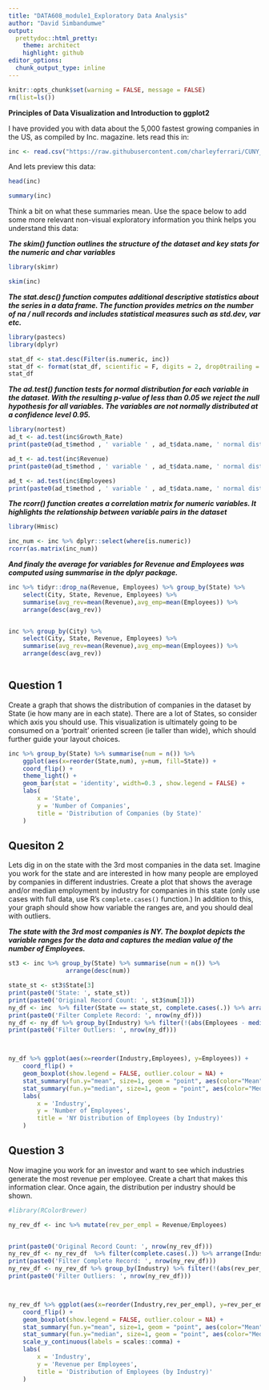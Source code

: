 ```yaml
---
title: "DATA608_module1_Exploratory Data Analysis"
author: "David Simbandumwe"
output:
  prettydoc::html_pretty:
    theme: architect
    highlight: github
editor_options: 
  chunk_output_type: inline
---
```



```r

knitr::opts_chunk$set(warning = FALSE, message = FALSE) 
rm(list=ls())

```




**Principles of Data Visualization and Introduction to ggplot2**

I have provided you with data about the 5,000 fastest growing companies in the US, as compiled by Inc. magazine. lets read this in:

```r

inc <- read.csv("https://raw.githubusercontent.com/charleyferrari/CUNY_DATA_608/master/module1/Data/inc5000_data.csv", header= TRUE)

```

And lets preview this data:

```r

head(inc)

```



```r

summary(inc)

```

Think a bit on what these summaries mean. Use the space below to add some more relevant non-visual exploratory information you think helps you understand this data:

<b><i>
The skim() function outlines the structure of the dataset and key stats for the numeric and char variables
</i></b>

```r

library(skimr)

skim(inc)

```



<b><i>
The stat.desc() function computes additional descriptive statistics about the series in a data frame.  The function provides metrics on the number of na / null records and includes statistical measures such as std.dev, var etc.  
</i></b>

```r
library(pastecs)
library(dplyr)

stat_df <- stat.desc(Filter(is.numeric, inc))
stat_df <- format(stat_df, scientific = F, digits = 2, drop0trailing = TRUE)
stat_df

```


<b><i>
The ad.test() function tests for normal distribution for each variable in the dataset. With the resulting p-value of less than 0.05 we reject the null hypothesis for all variables. The variables are not normally distributed at a confidence level 0.95.  
</i></b>

```r

library(nortest)
ad_t <- ad.test(inc$Growth_Rate)
print(paste0(ad_t$method , ' variable ' , ad_t$data.name, ' normal distributed ', ad_t$p.value > 0.05 ))

ad_t <- ad.test(inc$Revenue)
print(paste0(ad_t$method , ' variable ' , ad_t$data.name, ' normal distributed ', ad_t$p.value > 0.05 ))

ad_t <- ad.test(inc$Employees)
print(paste0(ad_t$method , ' variable ' , ad_t$data.name, ' normal distributed ', ad_t$p.value > 0.05 ))


```


<b><i>
The rcorr() function creates a correlation matrix for numeric variables. It highlights the relationship between variable pairs in the dataset 
</i></b>


```r
library(Hmisc)

inc_num <- inc %>% dplyr::select(where(is.numeric))
rcorr(as.matrix(inc_num))

```

<b><i>
And finaly the average for variables for Revenue and Employees was computed using summarise in the dplyr package.
</i></b>

```r

inc %>% tidyr::drop_na(Revenue, Employees) %>% group_by(State) %>%
	select(City, State, Revenue, Employees) %>%
	summarise(avg_rev=mean(Revenue),avg_emp=mean(Employees)) %>% 
	arrange(desc(avg_rev))


inc %>% group_by(City) %>%
	select(City, State, Revenue, Employees) %>%
	summarise(avg_rev=mean(Revenue),avg_emp=mean(Employees)) %>% 
	arrange(desc(avg_rev))



```




## Question 1

Create a graph that shows the distribution of companies in the dataset by State (ie how many are in each state). There are a lot of States, so consider which axis you should use. This visualization is ultimately going to be consumed on a 'portrait' oriented screen (ie taller than wide), which should further guide your layout choices.

```r

inc %>% group_by(State) %>% summarise(num = n()) %>%
	ggplot(aes(x=reorder(State,num), y=num, fill=State)) +
	coord_flip() + 
	theme_light() +
    geom_bar(stat = 'identity', width=0.3 , show.legend = FALSE) +
	labs(
	    x = 'State', 
	    y = 'Number of Companies', 
	    title = 'Distribution of Companies (by State)'
	)


```

## Quesiton 2

Lets dig in on the state with the 3rd most companies in the data set. Imagine you work for the state and are interested in how many people are employed by companies in different industries. Create a plot that shows the average and/or median employment by industry for companies in this state (only use cases with full data, use R's `complete.cases()` function.) In addition to this, your graph should show how variable the ranges are, and you should deal with outliers.


<b><i>
The state with the 3rd most companies is NY. The boxplot depicts the variable ranges for the data and captures the median value of the number of Employees.
</i></b>



```r

st3 <- inc %>% group_by(State) %>% summarise(num = n()) %>%
				arrange(desc(num))

state_st <- st3$State[3]
print(paste0('State: ', state_st))
print(paste0('Original Record Count: ', st3$num[3]))
ny_df <- inc  %>% filter(State == state_st, complete.cases(.)) %>% arrange(Industry) %>% select(Name,Industry, Employees) 
print(paste0('Filter Complete Record: ', nrow(ny_df)))
ny_df <- ny_df %>% group_by(Industry) %>% filter(!(abs(Employees - median(Employees)) > 1.5*IQR(Employees)))
print(paste0('Filter Outliers: ', nrow(ny_df)))



ny_df %>% ggplot(aes(x=reorder(Industry,Employees), y=Employees)) +
	coord_flip() +
    geom_boxplot(show.legend = FALSE, outlier.colour = NA) +
	stat_summary(fun.y="mean", size=1, geom = "point", aes(color="Mean"))+
	stat_summary(fun.y="median", size=1, geom = "point", aes(color="Median"))+
	labs(
	    x = 'Industry', 
	    y = 'Number of Employees', 
	    title = 'NY Distribution of Employees (by Industry)'
	)


```





## Question 3

Now imagine you work for an investor and want to see which industries generate the most revenue per employee. Create a chart that makes this information clear. Once again, the distribution per industry should be shown.



```r

#library(RColorBrewer)

ny_rev_df <- inc %>% mutate(rev_per_empl = Revenue/Employees)


print(paste0('Original Record Count: ', nrow(ny_rev_df)))
ny_rev_df <- ny_rev_df  %>% filter(complete.cases(.)) %>% arrange(Industry) %>% select(Name, Industry, rev_per_empl, Revenue, Employees) 
print(paste0('Filter Complete Record: ', nrow(ny_rev_df)))
ny_rev_df <- ny_rev_df %>% group_by(Industry) %>% filter(!(abs(rev_per_empl - median(rev_per_empl)) > 1.5*IQR(rev_per_empl)))
print(paste0('Filter Outliers: ', nrow(ny_rev_df)))



ny_rev_df %>% ggplot(aes(x=reorder(Industry,rev_per_empl), y=rev_per_empl)) +
	coord_flip() +
    geom_boxplot(show.legend = FALSE, outlier.colour = NA) +
	stat_summary(fun.y="mean", size=1, geom = "point", aes(color="Mean"))+
	stat_summary(fun.y="median", size=1, geom = "point", aes(color="Median"))+
	scale_y_continuous(labels = scales::comma) +
	labs(
	    x = 'Industry', 
	    y = 'Revenue per Employees', 
	    title = 'Distribution of Employees (by Industry)'
	)



```




